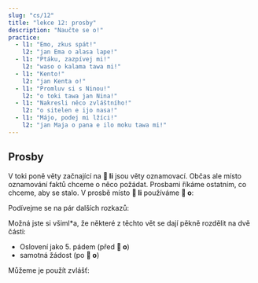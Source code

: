 ---
slug: "cs/12"
title: "lekce 12: prosby"
description: "Naučte se o!"
practice:
  - l1: "Emo, zkus spát!"
    l2: "jan Ema o alasa lape!"
  - l1: "Ptáku, zazpívej mi!"
    l2: "waso o kalama tawa mi!"
  - l1: "Kento!"
    l2: "jan Kenta o!"
  - l1: "Promluv si s Ninou!"
    l2: "o toki tawa jan Nina!"
  - l1: "Nakresli něco zvláštního!"
    l2: "o sitelen e ijo nasa!"
  - l1: "Májo, podej mi lžíci!"
    l2: "jan Maja o pana e ilo moku tawa mi!"
---


## Prosby

V toki poně věty začnající na **󱤧 li** jsou věty oznamovací. Občas ale místo oznamování faktů chceme o něco požádat. Prosbami říkáme ostatním, co chceme, aby se stalo. V prosbě místo **󱤧 li** používáme **󱥄 o**:

<List>
  <Word sl="o" m="začátek prosby, rozkazu, instrukce, přání" />
  <Sentence sl="ilo li sitelen e pipi." m="Telefon ukazuje brouka." />
  <Sentence sl="ilo o sitelen e soweli!" m="Telefone, ukaž mi kočku!" />
</List>

Podívejme se na pár dalších rozkazů:

<List>
  <Sentence sl="jan o lukin e lipu pona!" m="Lidé, prosíme, přečtěte si dobrý papír!" />
  <Sentence sl="soweli mi o moku pona!" m="Kočko,  najez se prosím dobře!" />
  <Sentence sl="jan lili sina o kama wawa!" m="Ať se tvé dítě stane silným!" />
  <Sentence sl="pona o tawa sina!" m="Nechť jde dobrota k tobě! (Budiž vám požehnáno!)" />
</List>

Možná jste si všiml\*a, že některé z těchto vět se dají pěkně rozdělit na dvě části:
* Oslovení jako 5. pádem (před **󱥄 o**)
* samotná žádost (po **󱥄 o**)

Můžeme je použít zvlášť:

<List>
  <Sentence sl="jan Ema o pini e lupa tomo!" m="Emo, zavři dveře prosím!" />
  <Sentence sl="jan Ema o!" m="Emo!" />
  <Sentence sl="o pini e lupa tomo!" m="Zavři dveře prosím!" />
</List>

<Practice exercises={frontmatter.practice} />